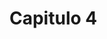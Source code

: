 

```{=html}
<style>
  body{text-align: justify}
</style>
```


::: progress
::: {.progress-bar style="width: 100%;"}
:::
:::


  
# Capitulo 4



::: progress
::: {.progress-bar style="width: 100%;"}
:::
:::


